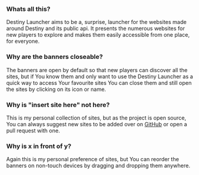### Whats all this?

Destiny Launcher aims to be a, surprise, launcher for the websites
made around Destiny and its public api. It presents the numerous
websites for new players to explore and makes them easily accessible
from one place, for everyone.

### Why are the banners closeable?

The banners are open by default so that new players can discover all
the sites, but if You know them and only want to use the Destiny
Launcher as a quick way to access Your favourite sites You can close
them and still open the sites by clicking on its icon or name.

### Why is "insert site here" not here?

This is my personal collection of sites, but as the project is open
source, You can always suggest new sites to be added over on [GitHub]
or open a pull request with one.

### Why is x in front of y?

Again this is my personal preference of sites, but You can reorder the banners on non-touch devices by dragging and dropping them anywhere.

[github]: https://www.github.com/andrisborbas/destiny-launcher
